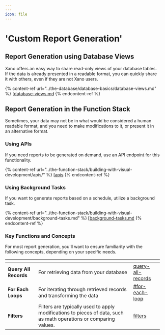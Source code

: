 ```yaml
---
---
icon: file
---
```


# 'Custom Report Generation'

## Report Generation using Database Views

Xano offers an easy way to share read-only views of your database tables. If the data is already presented in a readable format, you can quickly share it with others, even if they are not Xano users.

{% content-ref url="../the-database/database-basics/database-views.md" %}
[[database-views.md](../the-database/database-basics/database-views.mdx)
{% endcontent-ref %}

## Report Generation in the Function Stack

Sometimes, your data may not be in what would be considered a human readable format, and you need to make modifications to it, or present it in an alternative format.

### Using APIs

If you need reports to be generated on demand, use an API endpoint for this functionality.

{% content-ref url="../the-function-stack/building-with-visual-development/apis/" %}
[[apis](../the-function-stack/building-with-visual-development/apis/)
{% endcontent-ref %}

### Using Background Tasks

If you want to generate reports based on a schedule, utilize a background task.

{% content-ref url="../the-function-stack/building-with-visual-development/background-tasks.md" %}
[[background-tasks.md](../the-function-stack/building-with-visual-development/background-tasks.mdx)
{% endcontent-ref %}

### Key Functions and Concepts

For most report generation, you'll want to ensure familiarity with the following concepts, depending on your specific needs.

<table data-view="cards"><thead><tr><th></th><th></th><th data-hidden data-card-target data-type="content-ref"></th></tr></thead><tbody><tr><td><strong>Query All Records</strong></td><td>For retrieving data from your database</td><td><a href="../the-function-stack/functions/database-requests/query-all-records/">query-all-records</a></td></tr><tr><td><strong>For Each Loops</strong></td><td>For iterating through retrieved records and transforming the data</td><td><a href="../the-function-stack/functions/data-manipulation/loops.md#for-each-loop">#for-each-loop</a></td></tr><tr><td><strong>Filters</strong></td><td>Filters are typically used to apply modifications to pieces of data, such as math operations or comparing values.</td><td><a href="../the-function-stack/filters/">filters</a></td></tr></tbody></table>











